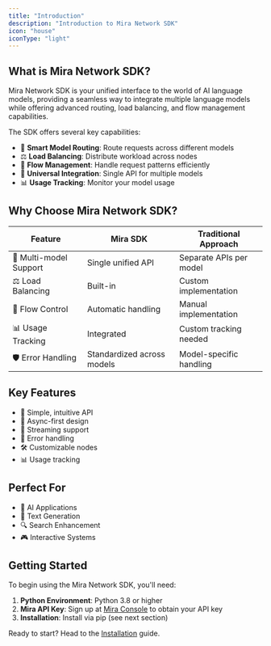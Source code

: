 ```yaml
---
title: "Introduction"
description: "Introduction to Mira Network SDK"
icon: "house"
iconType: "light"
---
```


## What is Mira Network SDK?

Mira Network SDK is your unified interface to the world of AI language models, providing a seamless way to integrate multiple language models while offering advanced routing, load balancing, and flow management capabilities.

The SDK offers several key capabilities:

- 🔄 **Smart Model Routing**: Route requests across different models
- ⚖️ **Load Balancing**: Distribute workload across nodes
- 🌊 **Flow Management**: Handle request patterns efficiently
- 🔌 **Universal Integration**: Single API for multiple models
- 📊 **Usage Tracking**: Monitor your model usage

## Why Choose Mira Network SDK?

| Feature                | Mira SDK                   | Traditional Approach    |
| ---------------------- | -------------------------- | ----------------------- |
| 🔄 Multi-model Support | Single unified API         | Separate APIs per model |
| ⚖️ Load Balancing      | Built-in                   | Custom implementation   |
| 🌊 Flow Control        | Automatic handling         | Manual implementation   |
| 📊 Usage Tracking      | Integrated                 | Custom tracking needed  |
| 🛡️ Error Handling      | Standardized across models | Model-specific handling |

## Key Features

- 🔌 Simple, intuitive API
- 🔄 Async-first design
- 🌊 Streaming support
- 🔐 Error handling
- 🛠️ Customizable nodes
- 📊 Usage tracking

## Perfect For

- 🤖 AI Applications
- 📝 Text Generation
- 🔍 Search Enhancement
- 🎮 Interactive Systems

## Getting Started

To begin using the Mira Network SDK, you'll need:

1. **Python Environment**: Python 3.8 or higher
2. **Mira API Key**: Sign up at [Mira Console](https://console.mira.network) to obtain your API key
3. **Installation**: Install via pip (see next section)

Ready to start? Head to the [Installation](/documentation/get-started/installation) guide.
